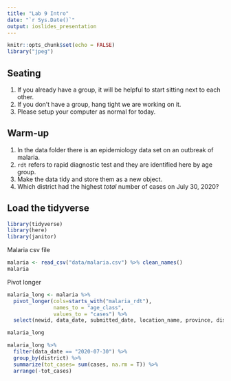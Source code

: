 ```yaml
---
title: "Lab 9 Intro"
date: "`r Sys.Date()`"
output: ioslides_presentation
---
```


```r
knitr::opts_chunk$set(echo = FALSE)
library("jpeg")
```

## Seating
1. If you already have a group, it will be helpful to start sitting next to each other.
2. If you don't have a group, hang tight we are working on it.
3. Please setup your computer as normal for today.

## Warm-up
1. In the data folder there is an epidemiology data set on an outbreak of malaria.
2. `rdt` refers to rapid diagnostic test and they are identified here by age group.
3. Make the data tidy and store them as a new object.
4. Which district had the highest *total* number of cases on July 30, 2020?

## Load the tidyverse
```r
library(tidyverse)
library(here)
library(janitor)
```


Malaria csv file 
```r
malaria <- read_csv("data/malaria.csv") %>% clean_names()
malaria
```

Pivot longer 
```r
malaria_long <- malaria %>% 
  pivot_longer(cols=starts_with("malaria_rdt"),
               names_to = "age_class",
               values_to = "cases") %>% 
  select(newid, data_date, submitted_date, location_name, province, district, age_class, cases)

malaria_long
```
```r
malaria_long %>% 
  filter(data_date == "2020-07-30") %>% 
  group_by(district) %>% 
  summarize(tot_cases= sum(cases, na.rm = T)) %>% 
  arrange(-tot_cases)
```

